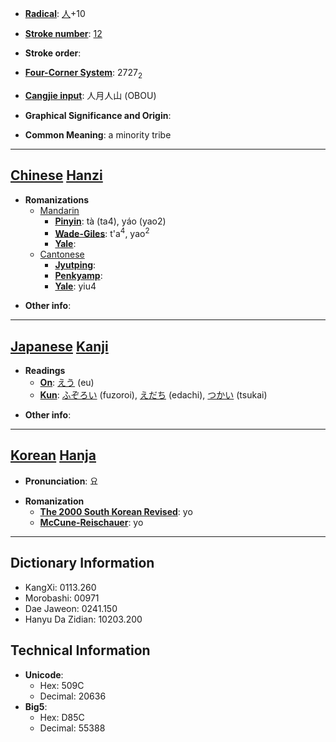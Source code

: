 * '''[[Wiktionary:Chinese radical index| Radical]]''': [[Wiktionary:Chinese radical index 人|人]]+10

* '''[[Wiktionary:Chinese total strokes index|Stroke number]]''': [[Wiktionary:Chinese total strokes index 12|12]]

* '''Stroke order''': 

* '''[[Wiktionary:Chinese four corner index|Four-Corner System]]''': 2727<sub>2</sub>

* '''[[Wiktionary:Chinese Cangjie index|Cangjie input]]''': 人月人山 (OBOU)

* '''Graphical Significance and Origin''': 

* '''Common Meaning''': a minority tribe

----

== [[Chinese]] [[Hanzi]] ==

* '''Romanizations'''
** [[Mandarin]]
*** '''[[Pinyin]]''': tà (ta4), yáo (yao2)
*** '''[[Wade-Giles]]''': t'a<sup>4</sup>, yao<sup>2</sup>
*** '''[[Yale]]''': 
**[[Cantonese]]
***'''[[Jyutping]]''':
***'''[[Penkyamp]]''': 
***'''[[Yale]]''': yiu4

* '''Other info''': 

----

== [[Japanese]] [[Kanji]] ==

* '''Readings'''
** '''[[On]]''': [[えう]] (eu)
** '''[[Kun]]''': [[ふぞろい]] (fuzoroi), [[えだち]] (edachi), [[つかい]] (tsukai)

* '''Other info''':  

----

== [[Korean]] [[Hanja]] ==

* '''Pronunciation''': 요

* '''Romanization'''
** '''[[The 2000 South Korean Revised Romanization|The 2000 South Korean Revised]]''': yo
** '''[[McCune-Reischauer]]''': yo

----

== Dictionary Information ==

* KangXi: 0113.260
* Morobashi: 00971
* Dae Jaweon: 0241.150
* Hanyu Da Zidian: 10203.200

== Technical Information ==

* '''Unicode''':
** Hex: 509C
** Decimal: 20636
* '''Big5''':
** Hex: D85C
** Decimal: 55388